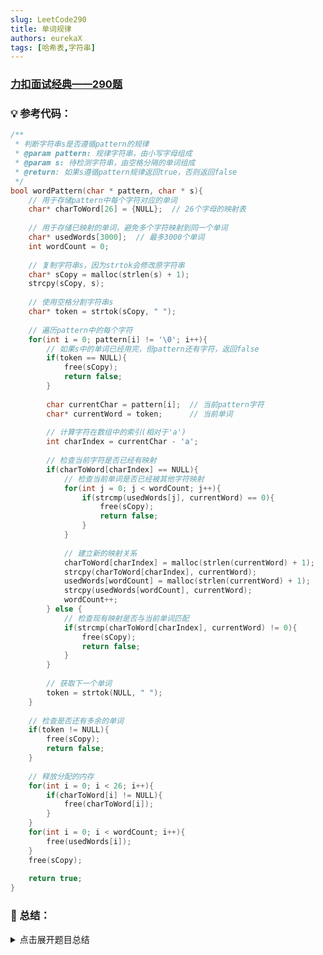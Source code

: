 ```yaml
---
slug: LeetCode290
title: 单词规律
authors: eurekaX
tags: [哈希表,字符串]
---
```



### <B2>[力扣面试经典——290题](https://leetcode.cn/problems/word-pattern/description/?envType=study-plan-v2&envId=top-interview-150 "力扣")</B2>

<!-- truncate -->


### 💡 参考代码：

```c
/**
 * 判断字符串s是否遵循pattern的规律
 * @param pattern: 规律字符串，由小写字母组成
 * @param s: 待检测字符串，由空格分隔的单词组成
 * @return: 如果s遵循pattern规律返回true，否则返回false
 */
bool wordPattern(char * pattern, char * s){
    // 用于存储pattern中每个字符对应的单词
    char* charToWord[26] = {NULL};  // 26个字母的映射表
    
    // 用于存储已映射的单词，避免多个字符映射到同一个单词
    char* usedWords[3000];  // 最多3000个单词
    int wordCount = 0;
    
    // 复制字符串s，因为strtok会修改原字符串
    char* sCopy = malloc(strlen(s) + 1);
    strcpy(sCopy, s);
    
    // 使用空格分割字符串s
    char* token = strtok(sCopy, " ");
    
    // 遍历pattern中的每个字符
    for(int i = 0; pattern[i] != '\0'; i++){
        // 如果s中的单词已经用完，但pattern还有字符，返回false
        if(token == NULL){
            free(sCopy);
            return false;
        }
        
        char currentChar = pattern[i];  // 当前pattern字符
        char* currentWord = token;      // 当前单词
        
        // 计算字符在数组中的索引(相对于'a')
        int charIndex = currentChar - 'a';
        
        // 检查当前字符是否已经有映射
        if(charToWord[charIndex] == NULL){
            // 检查当前单词是否已经被其他字符映射
            for(int j = 0; j < wordCount; j++){
                if(strcmp(usedWords[j], currentWord) == 0){
                    free(sCopy);
                    return false;
                }
            }
            
            // 建立新的映射关系
            charToWord[charIndex] = malloc(strlen(currentWord) + 1);
            strcpy(charToWord[charIndex], currentWord);
            usedWords[wordCount] = malloc(strlen(currentWord) + 1);
            strcpy(usedWords[wordCount], currentWord);
            wordCount++;
        } else {
            // 检查现有映射是否与当前单词匹配
            if(strcmp(charToWord[charIndex], currentWord) != 0){
                free(sCopy);
                return false;
            }
        }
        
        // 获取下一个单词
        token = strtok(NULL, " ");
    }
    
    // 检查是否还有多余的单词
    if(token != NULL){
        free(sCopy);
        return false;
    }
    
    // 释放分配的内存
    for(int i = 0; i < 26; i++){
        if(charToWord[i] != NULL){
            free(charToWord[i]);
        }
    }
    for(int i = 0; i < wordCount; i++){
        free(usedWords[i]);
    }
    free(sCopy);
    
    return true;
}
```

### 📖 总结：

<details>
<summary>点击展开题目总结</summary>
# 🤔 单词规律

---

## 1️⃣ 题目核心信息

🎯 **功能描述**：判断字符串s中的单词是否按照pattern字符串的规律排列，需要建立字符与单词之间的双向唯一映射关系

📥 **输入输出**：
- **输入**：
  - `pattern`：规律字符串，只包含小写英文字母
  - `s`：待检测字符串，包含空格分隔的小写英文字母单词
- **输出**：布尔值，表示s是否遵循pattern的规律

---

## 2️⃣ 实现原理

💡 **核心思路**：使用哈希表建立字符与单词的双向映射关系，并验证这种映射的一致性

📋 **实现步骤**：
1. 使用数组作为哈希表存储每个字符对应的单词
2. 使用另一个数组记录已映射的单词，确保双向唯一性
3. 按空格分割字符串s，同时遍历pattern字符和单词
4. 对每个字符-单词对验证映射关系的一致性

---

## 3️⃣ 关键点解析

### 🎯 代码技巧
- 使用字符减去'a'的ASCII值作为数组索引，实现简单的哈希映射
- 双向映射检查：既要检查字符是否已有映射，也要检查单词是否已被其他字符映射
- 使用strtok函数方便地按分隔符分割字符串

## 4️⃣ 使用场景

### ✅ 适用情况：
- 需要验证两个序列之间是否存在一一对应的映射关系
- 模式匹配问题，如模板验证
- 双射关系验证场景

### ⚠️ 前提条件：
- pattern只包含小写英文字母
- s中的单词由单个空格分隔且不含前导或尾随空格

## 5️⃣ 复杂度分析

- ⏱️ 时间复杂度：O(n×m)，其中n是pattern长度，m是平均单词长度
- 💾 空间复杂度：O(n×m)，用于存储映射关系和分割后的单词

## 

### 🚩 边界情况：
- pattern长度与单词数量不相等
- 空字符串或单字符pattern
- 单个单词或无单词的字符串s

### 💥 易错点：
- 忘记检查双向映射关系，只检查了字符到单词的映射
- 没有正确处理内存分配和释放导致内存泄漏
- 忽略了pattern遍历完后还需要检查是否还有剩余单词的情况

## 7️⃣ 补充说明

以 `pattern = "abba"`, `s = "dog cat cat dog"` 为例，逐步执行代码：

1. 初始化数据结构：
   - `charToWord[26]` 全部为 NULL
   - `usedWords[]` 为空
   - 使用 `strtok` 分割字符串 s 得到单词序列：["dog", "cat", "cat", "dog"]

2. 第一次循环 (i=0):
   - `currentChar = 'a'`, `currentWord = "dog"`
   - `charIndex = 'a' - 'a' = 0`
   - `charToWord[0]` 为 NULL，建立新映射：
     - `charToWord[0] = "dog"`
     - `usedWords[0] = "dog"`
     - `wordCount = 1`

3. 第二次循环 (i=1):
   - `currentChar = 'b'`, `currentWord = "cat"`
   - `charIndex = 'b' - 'a' = 1`
   - `charToWord[1]` 为 NULL，建立新映射：
     - `charToWord[1] = "cat"`
     - `usedWords[1] = "cat"`
     - `wordCount = 2`

4. 第三次循环 (i=2):
   - `currentChar = 'b'`, `currentWord = "cat"`
   - `charIndex = 'b' - 'a' = 1`
   - `charToWord[1]` 已存在且等于 "cat"，映射一致，继续执行

5. 第四次循环 (i=3):
   - `currentChar = 'a'`, `currentWord = "dog"`
   - `charIndex = 'a' - 'a' = 0`
   - `charToWord[0]` 已存在且等于 "dog"，映射一致，继续执行

6. 检查是否还有剩余单词：
   - `token = strtok(NULL, " ")` 返回 NULL，没有剩余单词

7. 返回 true，表示匹配成功

这个例子展示了正确的双向映射关系：'a' ↔ "dog"，'b' ↔ "cat"，且按照 "abba" 的模式排列。

</details>
